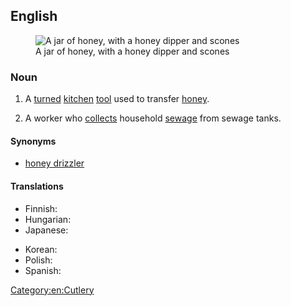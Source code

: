 ==English==
[[Image:runny hunny.jpg|thumb|A jar of honey, with a honey dipper and scones]]

===Noun===
{{en-noun|head=[[honey]] [[dipper]]}}

# A [[turned]] [[kitchen]] [[tool]] used to transfer [[honey]].
# {{label|en|chiefly|US}} A worker who [[collect]]s household [[sewage]] from sewage tanks.

====Synonyms====
* {{label|en|chiefly|Commonwealth of Nations}} [[honey drizzler]]

====Translations====
{{trans-top|kitchen tool}}
* Finnish: {{t|fi|hunajalusikka}}
* Hungarian: {{t|hu|mézcsepegtető}}
* Japanese: {{t|ja|ハニーディッパー|tr=hanii dippaa|sc=Jpan}}
{{trans-mid}}
* Korean: {{t|ko|꿀 국자|n|tr=kkul gugja|sc=Kore}}
* Polish: {{t|pl|czerpak do miodu|m}}
* Spanish: {{t|es|cuchara para miel|f}}
{{trans-bottom}}

[[Category:en:Cutlery]]